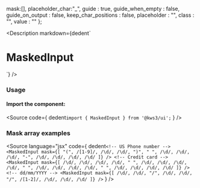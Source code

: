 
  mask:[],
  placeholder_char:"_",
  guide : true,
  guide_when_empty : false,
  guide_on_output : false,
  keep_char_positions : false,
  placeholder : "",
  class : "",
  value : ""
};

<Version />

<Meta of={MaskedInputStories} />

<Description
  markdown={dedent`
# MaskedInput
`}
/>

<Canvas>
  <Story of={MaskedInputStories.MaskedInput} />
</Canvas>

<Controls />

### Usage

#### Import the component:

<Source
  code={
    dedent`import { MaskedInput } from '@kws3/ui';`
  }
/>

### Mask array examples

<Source
  language="jsx"
  code={
    dedent`
    <!-- US Phone number -->
    <MaskedInput
      mask={[
        "(", /[1-9]/, /\d/, /\d/, ")", " ",
        /\d/, /\d/, /\d/, "-",
        /\d/, /\d/, /\d/, /\d/
      ]}
    />
    <!-- Credit card -->
    <MaskedInput
      mask={[
        /\d/, /\d/, /\d/, /\d/, " ",
        /\d/, /\d/, /\d/, /\d/, " ",
        /\d/, /\d/, /\d/, /\d/, " ",
        /\d/, /\d/, /\d/, /\d/
      ]}
    />
    <!-- dd/mm/YYYY -->
    <MaskedInput
      mask={[
        /\d/, /\d/, "/",
        /\d/, /\d/, "/",
        /[1-2]/, /\d/, /\d/, /\d/
      ]}
    />
    `
  }
/>
